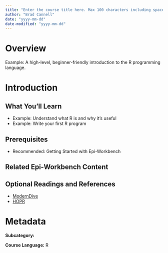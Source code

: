 ```yaml
---
title: "Enter the course title here. Max 100 characters including spaces."
author: "Brad Cannell"
date: "yyyy-mm-dd"
date-modified: "yyyy-mm-dd"
---
```


<!--
This is a template for authors developing new Epi-Workbench courses.
Use it locally to draft and refine your course information before entering it in the online Course Creator.

Add a course title to the YAML header above. The course title is written in title case and can have up to 100 characters including spaces. For example, "Introduction to the R Programming Language"
-->

# Overview

<!-- 
Enter a one-sentence course overview (max 100 characters).
This is the short description displayed on the homepage and course card.
-->

Example: A high-level, beginner-friendly introduction to the R programming language.

# Introduction

<!-- 
This is a more detailed, markdown-formatted introduction that explains the course to learners.
Use this section to summarize what the course is about, why it’s important, and what learners can expect.
-->

<!-- Include the following subsections to help organize the course introduction. -->

## What You’ll Learn

<!-- 
List the key learning objectives for the course.
Use bullet points and begin each point with an action verb.
-->

- Example: Understand what R is and why it’s useful
- Example: Write your first R program

## Prerequisites

<!-- 
List any required or recommended prerequisites (courses, knowledge, skills).
Include links to relevant Epi-Workbench content.
-->

- Recommended: Getting Started with Epi-Workbench

## Related Epi-Workbench Content

<!-- 
List other courses or textbook chapters related to this topic.
These can help reinforce or extend the material.
-->

## Optional Readings and References

<!-- 
List any helpful external resources or suggested readings.
Use hyperlinks when appropriate.
-->

- [ModernDive](https://moderndive.com/)
- [HOPR](https://rstudio-education.github.io/hopr/)

# Metadata

**Subcategory:**
<!-- Example: R Programming -->

**Course Language:** R <!-- Currently, only R is supported. Python will be supported soon. -->

